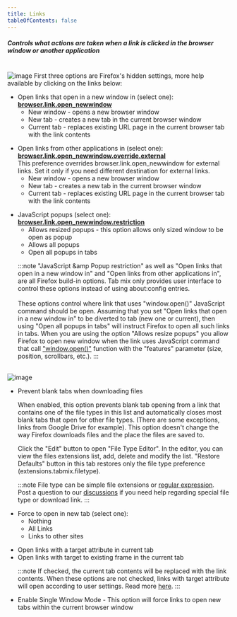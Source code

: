 ```yaml
---
title: Links
tableOfContents: false
---
```



##### Controls what actions are taken when a link is clicked in the browser window or another application

<br />

<Image class="help-img" src={linksImage} alt="image" />
First three options are Firefox's hidden settings, more help available by clicking on the
links below:

<ul class="topic list-disc pl-8">
  <li>
    Open links that open in a new window in (select one):
    <a href="http://kb.mozillazine.org/Browser.link.open_newwindow"><b>browser.link.open_newwindow</b></a>
    <ul class="list-disc pl-8">
      <li>New window - opens a new browser window</li>
      <li>
        <span class="default">New tab</span> - creates a new tab in the current browser window
      </li>
      <li>
        Current tab - replaces existing URL page in the current browser tab with the link
        contents
      </li>
    </ul>
  </li>
</ul>

<ul class="topic list-disc pl-8">
  <li>
    Open links from other applications in (select one):
    <a href="http://kb.mozillazine.org/Browser.link.open_newwindow"><b>browser.link.open_newwindow.override.external</b></a><br />
    This preference overrides browser.link.open_newwindow for external links. Set it only if
    you need different destination for external links.
    <ul class="list-disc pl-8">
      <li>New window - opens a new browser window</li>
      <li>
        <span class="default">New tab</span> - creates a new tab in the current browser window
      </li>
      <li>
        Current tab - replaces existing URL page in the current browser tab with the link
        contents
      </li>
    </ul>
  </li>
</ul>

<ul class="topic list-disc pl-8">
  <li>
    JavaScript popups (select one):
    <a href="http://kb.mozillazine.org/Browser.link.open_newwindow.restriction"><b>browser.link.open_newwindow.restriction</b></a>
    <ul class="list-disc pl-8">
      <li>
        <span class="default">Allows resized popups</span> - this option allows only sized
        window to be open as popup
      </li>
      <li>Allows all popups</li>
      <li>Open all popups in tabs</li>
    </ul>
  </li>

:::note
"JavaScript &amp Popup restriction" as well as "Open links that open in a new window in"
and "Open links from other applications in", are all Firefox build-in options. Tab mix
only provides user interface to control these options instead of using about\:config
entries.<br/><br />
These options control where link that uses "window.open()" JavaScript command should be
open. Assuming that you set "Open links that open in a new window in" to be diverted to
tab (new one or current), then using "Open all popups in tabs" will instruct Firefox to
open all such links in tabs. When you are using the option "Allows resize popups" you
allow Firefox to open new window when the link uses JavaScript command that call
<a href="https://developer.mozilla.org/en-US/docs/Web/API/Window/open">"window.open()"</a>
function with the "features" parameter (size, position, scrollbars, etc.).
:::

</ul>

<br />

<Image class="help-img" src={fileTypeEditorImage} alt="image" />
<a name="file-type-editor"></a>
<ul class="list-disc pl-8">
  <li>
  <span class="default">Prevent blank tabs when downloading files</span>

  When enabled, this option prevents blank tab opening from a link that contains one of
  the file types in this list and automatically closes most blank tabs that open for other
  file types. (There are some exceptions, links from Google Drive for example). This
  option doesn't change the way Firefox downloads files and the place the files are saved
  to.<br />

  Click the "Edit" button to open "File Type Editor". In the editor, you can view the
  files extensions list, add, delete and modify the list. "Restore Defaults" button in
  this tab restores only the file type preference (extensions.tabmix.filetype).

  :::note
  File type can be simple file extensions or
  <a href="http://en.wikipedia.org/wiki/Regular_expression">regular expression</a>.<br />
  Post a question to our [discussions](https://github.com/onemen/TabMixPlus/discussions) if you need help regarding special file type or download
  link.
  :::
  </li>
</ul>


<ul class="topic list-disc pl-8">
  <li>
    Force to open in new tab (select one):
    <ul class="list-disc pl-8">
      <li class="default">Nothing</li>
      <li>All Links</li>
      <li>Links to other sites</li>
    </ul>
  </li>
</ul>

<ul class="topic list-disc pl-8">
  <li>Open links with a target attribute in current tab</li>
  <li>Open links with target to existing frame in the current tab</li>

  :::note
    If checked, the current tab contents will be replaced with the link contents. When these
    options are not checked, links with target attribute will open according to user settings.
    Read more <a href="http://www.htmlcodetutorial.com/linking/_A_TARGET.html">here</a>.
  :::
</ul>

<ul class="topic list-disc pl-8">
  <li>
    Enable Single Window Mode - This option will force links to open new tabs within the
    current browser window
  </li>
</ul>
